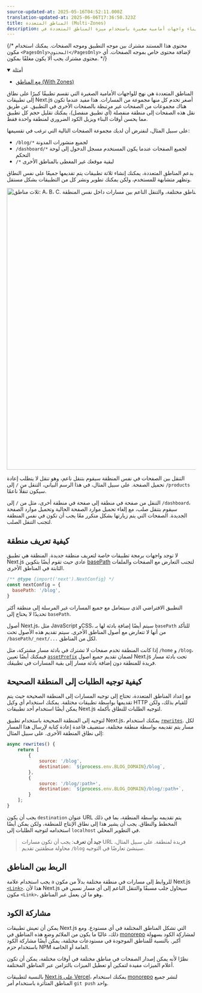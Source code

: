 ```yaml
---
source-updated-at: 2025-05-16T04:52:11.000Z
translation-updated-at: 2025-06-06T17:36:50.323Z
title: المناطق المتعددة (Multi-Zones)
description: تعلم كيفية بناء واجهات أمامية صغيرة باستخدام ميزة المناطق المتعددة في Next.js لنشر تطبيقات Next.js متعددة تحت نطاق واحد.
---
```


{/* محتوى هذا المستند مشترك بين موجه التطبيق وموجه الصفحات. يمكنك استخدام مكون `<PagesOnly>المحتوى</PagesOnly>` لإضافة محتوى خاص بموجه الصفحات. أي محتوى مشترك يجب ألا يكون مغلفًا بمكون. */}

<details open>
  <summary>أمثلة</summary>

- [مع المناطق (With Zones)](https://github.com/vercel/next.js/tree/canary/examples/with-zones)

</details>

المناطق المتعددة هي نهج للواجهات الأمامية الصغيرة التي تقسم تطبيقًا كبيرًا على نطاق إلى تطبيقات Next.js أصغر تخدم كل منها مجموعة من المسارات. هذا مفيد عندما تكون هناك مجموعات من الصفحات غير مرتبطة بالصفحات الأخرى في التطبيق. عن طريق نقل هذه الصفحات إلى منطقة منفصلة (أي تطبيق منفصل)، يمكنك تقليل حجم كل تطبيق مما يحسن أوقات البناء ويزيل الكود الضروري لمنطقة واحدة فقط.

على سبيل المثال، لنفترض أن لديك مجموعة الصفحات التالية التي ترغب في تقسيمها:

- `/blog/*` لجميع منشورات المدونة
- `/dashboard/*` لجميع الصفحات عندما يكون المستخدم مسجل الدخول إلى لوحة التحكم
- `/*` لبقية موقعك غير المغطى بالمناطق الأخرى

بدعم المناطق المتعددة، يمكنك إنشاء ثلاثة تطبيقات يتم تقديمها جميعًا على نفس النطاق وتظهر متشابهة للمستخدم، ولكن يمكنك تطوير ونشر كل من التطبيقات بشكل مستقل.

<Image
  alt="ثلاث مناطق: A، B، C. توضح التنقل الصلب بين مسارات من مناطق مختلفة، والتنقل الناعم بين مسارات داخل نفس المنطقة."
  srcLight="/docs/light/multi-zones.png"
  srcDark="/docs/dark/multi-zones.png"
  width="1600"
  height="750"
/>

التنقل بين الصفحات في نفس المنطقة سيقوم بتنقل ناعم، وهو تنقل لا يتطلب إعادة تحميل الصفحة. على سبيل المثال، في هذا الرسم البياني، التنقل من `/` إلى `/products` سيكون تنقلًا ناعمًا.

التنقل من صفحة في منطقة إلى صفحة في منطقة أخرى، مثل من `/` إلى `/dashboard`، سيقوم بتنقل صلب، مع إلغاء تحميل موارد الصفحة الحالية وتحميل موارد الصفحة الجديدة. الصفحات التي يتم زيارتها بشكل متكرر معًا يجب أن تكون في نفس المنطقة لتجنب التنقل الصلب.

## كيفية تعريف منطقة

لا توجد واجهات برمجة تطبيقات خاصة لتعريف منطقة جديدة. المنطقة هي تطبيق Next.js عادي حيث تقوم أيضًا بتكوين [basePath](/docs/app/api-reference/next-config-js/basePath) لتجنب التعارض مع الصفحات والملفات الثابتة في المناطق الأخرى.

```js filename="next.config.js"
/** @type {import('next').NextConfig} */
const nextConfig = {
  basePath: '/blog',
}
```

التطبيق الافتراضي الذي سيتعامل مع جميع المسارات غير المرسلة إلى منطقة أكثر تحديدًا لا يحتاج إلى `basePath`.

أصول Next.js، مثل JavaScript وCSS، سيتم أيضًا إضافة بادئة لها بـ `basePath` للتأكد من أنها لا تتعارض مع أصول المناطق الأخرى. سيتم تقديم هذه الأصول تحت `/basePath/_next/...` لكل من المناطق.

إذا كانت المنطقة تخدم صفحات لا تشترك في بادئة مسار مشتركة، مثل `/home` و `/blog`، فيمكنك أيضًا تعيين [`assetPrefix`](/docs/app/api-reference/next-config-js/assetPrefix) لضمان تقديم جميع أصول Next.js تحت بادئة مسار فريدة للمنطقة دون إضافة بادئة مسار إلى بقية المسارات في تطبيقك.

## كيفية توجيه الطلبات إلى المنطقة الصحيحة

مع إعداد المناطق المتعددة، تحتاج إلى توجيه المسارات إلى المنطقة الصحيحة حيث يتم تقديمها بواسطة تطبيقات مختلفة. يمكنك استخدام أي وكيل HTTP للقيام بذلك، ولكن يمكن أيضًا استخدام أحد تطبيقات Next.js لتوجيه الطلبات للنطاق بأكمله.

لتوجيه إلى المنطقة الصحيحة باستخدام تطبيق Next.js، يمكنك استخدام [`rewrites`](/docs/app/api-reference/next-config-js/rewrites). لكل مسار يتم تقديمه بواسطة منطقة مختلفة، ستضيف قاعدة إعادة كتابة لإرسال هذا المسار إلى نطاق المنطقة الأخرى. على سبيل المثال:

```js filename="next.config.js"
async rewrites() {
    return [
        {
            source: '/blog',
            destination: `${process.env.BLOG_DOMAIN}/blog`,
        },
        {
            source: '/blog/:path+',
            destination: `${process.env.BLOG_DOMAIN}/blog/:path+`,
        }
    ];
}
```

يجب أن يكون `destination` عنوان URL يتم تقديمه بواسطة المنطقة، بما في ذلك المخطط والنطاق. يجب أن يشير هذا إلى نطاق الإنتاج للمنطقة، ولكن يمكن أيضًا استخدامه لتوجيه الطلبات إلى `localhost` في التطوير المحلي.

> **جيد أن تعرف**: يجب أن تكون مسارات URL فريدة لمنطقة. على سبيل المثال، محاولة منطقتين تقديم `/blog` سينشئ تعارضًا في التوجيه.

## الربط بين المناطق

يجب استخدام علامة `a` للروابط إلى مسارات في منطقة مختلفة بدلاً من مكون Next.js [`<Link>`](/docs/pages/api-reference/components/link). هذا لأن Next.js سيحاول جلب مسبقًا والتنقل الناعم إلى أي مسار نسبي في مكون `<Link>`، وهو ما لن يعمل عبر المناطق.

## مشاركة الكود

يمكن أن تعيش تطبيقات Next.js التي تشكل المناطق المختلفة في أي مستودع. ومع ذلك، غالبًا ما يكون من الملائم وضع هذه المناطق في [monorepo](https://ar.wikipedia.org/wiki/%D9%85%D9%88%D9%86%D9%88%D8%B1%D9%8A%D8%A8%D9%88) لمشاركة الكود بسهولة أكبر. بالنسبة للمناطق الموجودة في مستودعات مختلفة، يمكن أيضًا مشاركة الكود باستخدام حزم NPM العامة أو الخاصة.

نظرًا لأنه يمكن إصدار الصفحات في مناطق مختلفة في أوقات مختلفة، يمكن أن تكون أعلام الميزات مفيدة لتمكين أو تعطيل الميزات بالتزامن عبر المناطق المختلفة.

بالنسبة لتطبيقات [Next.js على Vercel](https://vercel.com?utm_source=next-site&utm_medium=docs&utm_campaign=next-website)، يمكنك استخدام [monorepo](https://vercel.com/blog/monorepos-are-changing-how-teams-build-software?utm_source=next-site&utm_medium=docs&utm_campaign=next-website) لنشر جميع المناطق المتأثرة باستخدام أمر `git push` واحد.